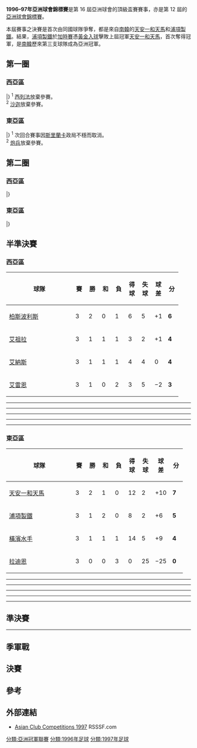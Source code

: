 {{Infobox 國際足球賽事賽季
| tourney_name          = 亞洲球會錦標賽
| year                  = 1996–97
| image                 = 
| size                  = 
| caption               = 
| edition               = 16
| defending_champ_other = {{flagicon|KOR}} [[城南足球俱樂部|天安一和天馬]]
| dates                 = 1996年??–1997年3月
| num_teams             = 26 隊
| associations          = 25
| champion_other        = {{flagicon|KOR}} [[浦項製鐵足球俱樂部|浦項製鐵]]
| count                 = 1
| second_other          = {{flagicon|KOR}} [[城南足球俱樂部|天安一和天馬]]
| third_other           = {{flagicon|IRN}} [[柏斯波利斯足球俱樂部|柏斯波利斯]]
| fourth_other          = {{flagicon|IRQ|1991}} [[祖拉體育俱樂部|艾祖拉]]
| matches               = 50
| goals                 = 155
| attendance            = 
| top_scorer            = 
| player                = 
| prevseason            = [[1995年亞洲球會錦標賽|1995]]
| nextseason            = [[1997–98年亞洲球會錦標賽|1997–98]]
}}

'''1996–97年亞洲球會錦標賽'''是第 16 屆亞洲球會的頂級盃賽賽事，亦是第 12 屆的[[亞洲足聯冠軍聯賽|亞洲球會錦標賽]]。

本屆賽事之決賽是首次由同國球隊爭奪，都是來自[[南韓|南韓]]的[[城南足球俱樂部|天安一和天馬]]和[[浦項製鐵足球俱樂部|浦項製鐵]]。結果，[[浦項製鐵足球俱樂部|浦項製鐵]]於[[加時賽|加時賽]]憑[[黃金入球|黃金入球]]擊敗上屆冠軍[[城南足球俱樂部|天安一和天馬]]，首次奪得冠軍，是[[南韓|南韓]]歷來第三支球隊成為亞洲冠軍。

== 第一圈 ==
=== 西亞區 ===
{{TwoLegStart}}
{{TwoLegResult|'''[[費爾干納納夫茲足球俱樂部|尼夫治]]'''|UZB|8–2|[[杜尚別樸美亞中央陸軍足球會|杜尚別樸美亞]]|TJK|4–1|4–1}}
{{TwoLegResult|[[比什凱克RUOR基亞迪亞足球會|AiK比什凱克]]|KGZ|3–6|'''[[塞米伊斯巴達足球會|伊利美]]'''|KAZ|2–4|1–2}}
{{TwoLegResult|[[高柏達阿什哈巴德|高柏達]]|TKM|0–1|[[柏斯波利斯足球俱樂部|柏斯波利斯]]|IRN|0–0|0–1}}
{{TwoLegResult|'''[[卡斯馬體育會|卡斯馬]]'''|KUW|10–1|[[迪赫弗體育文化及社區足球會|迪赫弗]]|OMA|9–0|1–1}}
{{TwoLegResult|[[阿爾列法體育會|西列法]]|BHR|w/o<sup>3</sup>|'''[[阿爾內澤默體育俱樂部|阿爾內澤默]]'''|LIB|2–1|0–3}}
{{TwoLegResult|'''[[艾納斯足球俱樂部|艾納斯]]'''|KSA|w/o<sup>4</sup>|[[沙迦體育俱樂部|沙迦]]|UAE||}}
{{TwoLegResult|'''[[賴揚體育俱樂部|艾雷恩]]'''|QAT|輪空||||}}
{{TwoLegResult|'''[[祖拉體育俱樂部|艾祖拉]]'''|IRQ|輪空|||||var1=1991}}
|}
<sup>1</sup> {{flagicon|BHR}} [[阿爾列法體育會|西列法]]放棄參賽。<br>
<sup>2</sup> {{flagicon|UAE}} [[沙迦體育俱樂部|沙迦]]放棄參賽。

=== 東亞區 ===
{{TwoLegStart}}
{{TwoLegResult|'''[[上海綠地足球俱樂部|上海申花]]'''|CHN|9–2|[[花花足球會|快譯通]]|HKG|7–1|2–1|var2=colonial}}
{{TwoLegResult|[[胡志明市警察足球會|胡志明市警察]]|VIE|1–2|'''[[柔佛DT足球俱樂部|柔佛]]'''|MAS|0–1|1–1（[[加時賽|加時]]）}}
{{TwoLegResult|'''[[賈加蒂特棉紡足球會|賈加蒂特棉紡]]'''|IND|2–2{{pso|4–2}}|[[新道路隊|新道路隊]]|NEP|1–1|1–1}}
{{TwoLegResult|[[望加錫足球俱樂部|PSM望加錫]]|IDN|1–4|'''[[浦項製鐵足球俱樂部|浦項製鐵]]'''|KOR|1–0|0–4}}
{{TwoLegResult|'''[[新拉迪安特體育俱樂部|拉迪恩]]'''|MDV|1–0|[[柏達治聯足球會|柏達治聯]]|SRI|1–0|n/p<sup>1</sup>}}
{{TwoLegResult|'''[[橫濱水手|橫濱水手]]'''|JPN|w/o<sup>2</sup>|[[澳門炮兵足球會|炮兵]]|MAC|||var2=colonial}}
{{TwoLegResult|'''[[城南足球俱樂部|天安一和天馬]]'''|KOR|輪空||||}}
{{TwoLegResult|'''[[泰國農民銀行足球俱樂部|泰國農民銀行]]'''|THA|輪空||||}}
|}
<sup>1</sup> 次回合賽事因[[斯里蘭卡|斯里蘭卡]]政局不穩而取消。<br>
<sup>2</sup> {{flagicon|MAC|colonial}} [[澳門炮兵足球會|炮兵]]放棄參賽。

== 第二圈 ==
=== 西亞區 ===
{{TwoLegStart}}
{{TwoLegResult|'''[[祖拉體育俱樂部|艾祖拉]]'''|IRQ|3–1|[[費爾干納納夫茲足球俱樂部|尼夫治]]|UZB|1–0|2–1|var1=1991}}
{{TwoLegResult|[[塞米伊斯巴達足球會|伊利美]]|KAZ|3–5|'''[[柏斯波利斯足球俱樂部|柏斯波利斯]]'''|IRN|3–0|0–5}}
{{TwoLegResult|[[阿爾內澤默體育俱樂部|阿爾內澤默]]|LIB|1–4|'''[[艾納斯足球俱樂部|艾納斯]]'''|KSA|1–0|0–4}}
{{TwoLegResult|[[卡斯馬體育會|卡斯馬]]|KUW|1–2|'''[[賴揚體育俱樂部|艾雷恩]]'''|QAT|0–1|1–1}}
|}

=== 東亞區 ===
{{TwoLegStart}}
{{TwoLegResult|'''[[城南足球俱樂部|天安一和天馬]]'''|KOR|1–0|[[上海綠地足球俱樂部|上海申花]]|CHN|0–0|1–0}}
{{TwoLegResult|'''[[橫濱水手|橫濱水手]]'''|JPN|3–1|[[柔佛DT足球俱樂部|柔佛]]|MAS|2–0|1–1}}
{{TwoLegResult|[[賈加蒂特棉紡足球會|賈加蒂特棉紡]]|IND|1–2|'''[[新拉迪安特體育俱樂部|拉迪恩]]'''|MDV|1–0|0–2}}
{{TwoLegResult|[[泰國農民銀行足球俱樂部|泰國農民銀行]]|THA|1–5|'''[[浦項製鐵足球俱樂部|浦項製鐵]]'''|KOR|1–3|0–2}}
|}

== 半準決賽 ==
=== 西亞區 ===
{| class="wikitable" style="text-align: center;"
|-
!width="165"|球隊
!width="20"|賽
!width="20"|勝
!width="20"|和
!width="20"|負
!width="20"|得球
!width="20"|失球
!width="20"|球差
!width="20"|分
|-  style="text-align:center; background:#cfc;"
|align=left|{{flagicon|IRN}} [[柏斯波利斯足球俱樂部|柏斯波利斯]]
|3||2||0||1||6||5||+1||'''6'''
|-  style="text-align:center; background:#cfc;"
|align=left|{{flagicon|IRQ|1991}} [[祖拉體育俱樂部|艾祖拉]]
|3||1||1||1||3||2||+1||'''4'''
|-
|align=left|{{flagicon|KSA}} [[艾納斯足球俱樂部|艾納斯]]
|3||1||1||1||4||4||0||'''4'''
|-
|align=left|{{flagicon|QAT}} [[賴揚體育俱樂部|艾雷恩]]
|3||1||0||2||3||5||−2||'''3'''
|}

{{footballbox
|date = 1996年11月8日
|team1 = [[賴揚體育俱樂部|艾雷恩]] {{flagicon|QAT}} 
|score = 2–1
|team2 = {{flagicon|KSA}} [[艾納斯足球俱樂部|艾納斯]] 
|goals1 = [[Zamel_Essa|Zamel Essa]] {{goal|55}} <br> [[Mohd_Salem_Al_Enazi|Mohd Salem Al Enazi]] {{goal|62}} 
|goals2 = [[Majed_Abdullah|Majed Abdullah]] {{goal|72}} 
|stadium = [[多哈|多哈]]，[[卡塔爾|卡塔爾]]
}}
----
{{footballbox
|date = 1996年11月8日
|team1 = [[柏斯波利斯足球俱樂部|柏斯波利斯]]{{flagicon|IRN}} 
|score = 2–1
|team2 = {{flagicon|IRQ|1991}} [[祖拉體育俱樂部|艾祖拉]] 
|goals1 = [[Reza_Shahroudi|Reza Shahroudi]] {{goal|39}} <br> [[Edmond_Bezik|Edmond Bezik]] {{goal|75}} 
|goals2 = [[Sahib_Hassan|Sahib Hassan]] {{goal|71}} 
|stadium = [[多哈|多哈]]，[[卡塔爾|卡塔爾]]
}}
----
{{footballbox
|date = 1996年11月10日
|team1 = [[艾納斯足球俱樂部|艾納斯]] {{flagicon|KSA}} 
|score = 3–2
|team2 = {{flagicon|IRN}} [[柏斯波利斯足球俱樂部|柏斯波利斯]]
|goals1 = [[Ohene_Kennedy|Ohene Kennedy]] {{goal|70}} {{goal|87}} {{goal|89}} 
|goals2 = [[Edmond_Bezik|Edmond Bezik]] {{goal|62}} <br> [[Khodadad_Azizi|Khodadad Azizi]] {{goal|75}} 
|stadium = [[多哈|多哈]]，[[卡塔爾|卡塔爾]]
}}
----
{{footballbox
|date = 1996年11月10日
|team1 = [[祖拉體育俱樂部|艾祖拉]] {{flagicon|IRQ|1991}} 
|score = 2–0
|team2 = {{flagicon|QAT}} [[賴揚體育俱樂部|艾雷恩]] 
|goals1 = [[Moayad_Attlya|Moayad Attlya]] {{goal|40}} <br> [[Mohamed_Medhi|Mohamed Medhi]] {{goal|55}} 
|goals2 = 
|stadium = [[多哈|多哈]]，[[卡塔爾|卡塔爾]]
}}
----
{{footballbox
|date = 1996年11月12日
|team1 = [[賴揚體育俱樂部|艾雷恩]] {{flagicon|QAT}} 
|score = 1–2
|team2 = {{flagicon|IRN}} [[柏斯波利斯足球俱樂部|柏斯波利斯]]
|goals1 = [[Mohamed_Mutlaq|Mohamed Mutlaq]] {{goal|65}} 
|goals2 = [[Khodadad_Azizi|Khodadad Azizi]] {{goal|44}} {{goal|89}} 
|stadium = [[多哈|多哈]]，[[卡塔爾|卡塔爾]]
}}
----
{{footballbox
|date = 1996年11月12日
|team1 = [[艾納斯足球俱樂部|艾納斯]] {{flagicon|KSA}} 
|score = 0–0
|team2 = {{flagicon|IRQ|1991}} [[祖拉體育俱樂部|艾祖拉]] 
|goals1 = 
|goals2 = 
|stadium = [[多哈|多哈]]，[[卡塔爾|卡塔爾]]
}}

=== 東亞區 ===
{| class="wikitable" style="text-align: center;"
|-
!width="165"|球隊
!width="20"|賽
!width="20"|勝
!width="20"|和
!width="20"|負
!width="20"|得球
!width="20"|失球
!width="20"|球差
!width="20"|分
|-  style="text-align:center; background:#cfc;"
|align=left|{{flagicon|KOR}} [[城南足球俱樂部|天安一和天馬]]
|3||2||1||0||12||2||+10||'''7'''
|-  style="text-align:center; background:#cfc;"
|align=left|{{flagicon|KOR}} [[浦項製鐵足球俱樂部|浦項製鐵]]
|3||1||2||0||8||2||+6||'''5'''
|-
|align=left|{{flagicon|JPN}} [[橫濱水手|橫濱水手]]
|3||1||1||1||14||5||+9||'''4'''
|-
|align=left|{{flagicon|MDV}} [[新拉迪安特體育俱樂部|拉迪恩]]
|3||0||0||3||0||25||−25||'''0'''
|}

{{footballbox
|date = 1996年11月24日
|team1 = [[城南足球俱樂部|天安一和天馬]] {{flagicon|KOR}} 
|score = 9–0
|team2 = {{flagicon|MDV}} [[新拉迪安特體育俱樂部|拉迪恩]] 
|goals1 = [[Lee_Sang-Yoon_(footballer)|Lee Sang-Yoon]] {{goal|15}} <br> [[Kim_Dong-Gun|Kim Dong-Gun]] {{goal|37}} {{goal|59}} <br> [[Hwang_Yeon-Seok|Hwang Yeon-Seok]] {{goal|44}} <br> [[Lee_Ki-Beom|Lee Ki-Beom]] {{goal|51}} <br> [[Han_Jung-Guk|Han Jung-Guk]] {{goal|68}} {{goal|73}} <br> [[Gennadi_Stepouchkine|Gennadi Stepouchkine]] {{goal|69}} <br> [[Alex_Agbo|Alex Agbo]] {{goal|89}} 
|goals2 = 
|stadium = [[大邱|大邱]]，[[南韓|南韓]]
}}
----
{{footballbox
|date = 1996年11月24日
|team1 = [[浦項製鐵足球俱樂部|浦項製鐵]] {{flagicon|KOR}} 
|score = 2–2
|team2 = {{flagicon|JPN}} [[橫濱水手|橫濱水手]] 
|goals1 = [[Lee_Young-Sang|Lee Young-Sang]] {{goal|48}} <br> [[Rade_Bogdanovic|Rade Bogdanovic]] {{goal|75}} 
|goals2 = [[Alberto_Acosta|Alberto Acosta]] {{goal|32}} <br> [[Tunitake_Miura|Tunitake Miura]] {{goal|39}} 
|stadium = [[大邱|大邱]]，[[南韓|南韓]]
}}
----
{{footballbox
|date = 1996年11月26日
|team1 = [[新拉迪安特體育俱樂部|拉迪恩]] {{flagicon|MDV}} 
|score = 0–6
|team2 = {{flagicon|KOR}} [[浦項製鐵足球俱樂部|浦項製鐵]] 
|goals1 = 
|goals2 = [[Cho_Jin-Ho_(footballer)|Cho Jin-Ho]] {{goal|32}} {{goal|49}}([[Penalty_shootout_(association_football)|p]]) {{goal|83}} {{goal|89}} <br> [[Serhiy_Konovalov|Serhiy Konovalov]] {{goal|34}} {{goal|61}} 
|stadium = [[大邱|大邱]]，[[南韓|南韓]]
}}
----
{{footballbox
|date = 1996年11月26日
|team1 = [[橫濱水手|橫濱水手]] {{flagicon|JPN}} 
|score = 2–3
|team2 = {{flagicon|KOR}} [[城南足球俱樂部|天安一和天馬]] 
|goals1 = [[Alberto_Acosta|Alberto Acosta]] {{goal|34}} <br> [[Satoru_Noda|Satoru Noda]] {{goal|57}} 
|goals2 = [[Lee_Sang-Yoon_(footballer)|Lee Sang-Yoon]] {{goal|14}} {{goal|51}} <br> [[Hwang_Yeon-Seok|Hwang Yeon-Seok]] {{goal|60}} 
|stadium = [[大邱|大邱]]，[[南韓|南韓]]
}}
----
{{footballbox
|date = 1996年11月28日
|team1 = [[橫濱水手|橫濱水手]] {{flagicon|JPN}} 
|score = 10–0
|team2 = {{flagicon|MDV}} [[新拉迪安特體育俱樂部|拉迪恩]] 
|goals1 = M. Suzuki {{goal|4}} <br> [[Alberto_Acosta|Alberto Acosta]] {{goal|12}}{{goal|28}}{{goal|38}}{{goal|57}}{{goal|89}} <br> [[Yoshito_Terakawa|Yoshito Terakawa]] {{goal|13}} {{goal|35}} <br> Y. Uena {{goal|40}} <br> T. Hirama {{goal|75}} 
|goals2 = 
|stadium = [[大邱|大邱]]，[[南韓|南韓]]
}}
----
{{footballbox
|date = 1996年11月28日
|team1 = [[浦項製鐵足球俱樂部|浦項製鐵]] {{flagicon|KOR}} 
|score = 0–0
|team2 = {{flagicon|KOR}} [[城南足球俱樂部|天安一和天馬]] 
|goals1 = 
|goals2 = 
|stadium = [[大邱|大邱]]，[[南韓|南韓]]
}}

== 準決賽 ==
{{footballbox
|date = 1997年3月7日
|team1 = [[柏斯波利斯足球俱樂部|柏斯波利斯]] {{flagicon|IRN}} 
|score = 1–3 
|team2 = {{flagicon|KOR}} [[浦項製鐵足球俱樂部|浦項製鐵]] 
|goals1 =  
|goals2 = 
|stadium = [[吉隆坡|吉隆坡]]，[[馬來西亞|馬來西亞]]
}}
----
{{footballbox
|date = 1997年3月7日
|team1 = [[城南足球俱樂部|天安一和天馬]] {{flagicon|KOR}} 
|score = 1–0 
|team2 = {{flagicon|IRQ|1991}} [[祖拉體育俱樂部|艾祖拉]] 
|goals1 = 
|goals2 = 
|stadium = [[吉隆坡|吉隆坡]]，[[馬來西亞|馬來西亞]]
}}

== 季軍戰 ==
{{footballbox
|date = 1997年3月9日
|team1 = [[柏斯波利斯足球俱樂部|柏斯波利斯]] {{flagicon|IRN}}
|score = 4–1 
|team2 = {{flagicon|IRQ|1991}} [[祖拉體育俱樂部|艾祖拉]]
|goals1 =  
|goals2 =  
|stadium = [[吉隆坡|吉隆坡]]，[[馬來西亞|馬來西亞]]
}}

== 決賽 ==
{{footballbox
|date    = 1997年3月9日
|team1   = [[浦項製鐵足球俱樂部|浦項製鐵]] {{flagicon|KOR}} 
|score   = 2–1<br>（[[加時賽|加時賽]]）
|team2   = {{flagicon|KOR}} [[城南足球俱樂部|天安一和天馬]] 
|goals1  = [[Park_Tae-Ha|Park Tae-Ha]] {{goal|78}} <br> [[Park_Ji-Ho|Park Ji-Ho]] {{golden goal|117|pen.}}
|goals2  = [[Hong_Jong-Kyung|Hong Jong-Kyung]] {{goal|79}}
|stadium = [[吉隆坡|吉隆坡]]，[[馬來西亞|馬來西亞]]
|referee = [[Nik_Ahmad|Nik Ahmad]] ({{nfa|MAS}})
}}

== 參考 ==
{{Reflist}}

== 外部連結 ==
*[http://www.rsssf.com/tablesa/ascup97.html Asian Club Competitions 1997]{{WebCite|url=https://www.webcitation.org/6wPxroNli?url=http://www.rsssf.com/tablesa/ascup97.html |date=20180112145853 |dateformat=iso }} RSSSF.com{{en}}

{{亚洲冠军联赛}}

[[分類:亞洲冠軍聯賽|分類:亞洲冠軍聯賽]]
[[分類:1996年足球|分類:1996年足球]]
[[分類:1997年足球|分類:1997年足球]]